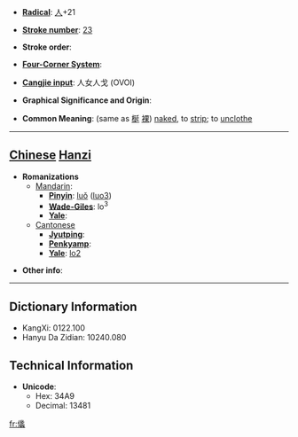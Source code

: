 * '''[[Wiktionary:Chinese radical index| Radical]]''': [[Wiktionary:Chinese radical index 人|人]]+21

* '''[[Wiktionary:Chinese total strokes index|Stroke number]]''': [[Wiktionary:Chinese total strokes index 23|23]]

* '''Stroke order''': 

* '''[[Wiktionary:Chinese four corner index|Four-Corner System]]''': 

* '''[[Wiktionary:Chinese Cangjie index|Cangjie input]]''': 人女人戈 (OVOI)

* '''Graphical Significance and Origin''': 

* '''Common Meaning''': (same as [[梴]] [[裸]]) [[naked]], to [[strip]]; to [[unclothe]]

----

== [[Chinese]] [[Hanzi]] ==

* '''Romanizations'''
** [[Mandarin]]:
*** '''[[Pinyin]]''': [[luǒ]] ([[luo3]])
*** '''[[Wade-Giles]]''': lo<sup>3</sup>
*** '''[[Yale]]''': 
**[[Cantonese]]
***'''[[Jyutping]]''':
***'''[[Penkyamp]]''': 
***'''[[Yale]]''': [[lo2]]

* '''Other info''': 

----

== Dictionary Information ==

* KangXi: 0122.100
* Hanyu Da Zidian: 10240.080

== Technical Information ==

* '''Unicode''':
** Hex: 34A9
** Decimal: 13481
[[fr:㒩]]